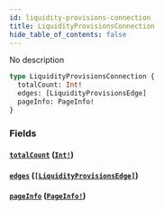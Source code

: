 ```yaml
---
id: liquidity-provisions-connection
title: LiquidityProvisionsConnection
hide_table_of_contents: false
---
```



No description

```graphql
type LiquidityProvisionsConnection {
  totalCount: Int!
  edges: [LiquidityProvisionsEdge]
  pageInfo: PageInfo!
}
```


### Fields

#### [`totalCount`](#) ([`Int!`](/docs/testnet/graphql/scalars/int))




#### [`edges`](#) ([`[LiquidityProvisionsEdge]`](/docs/testnet/graphql/objects/liquidity-provisions-edge))




#### [`pageInfo`](#) ([`PageInfo!`](/docs/testnet/graphql/objects/page-info))






